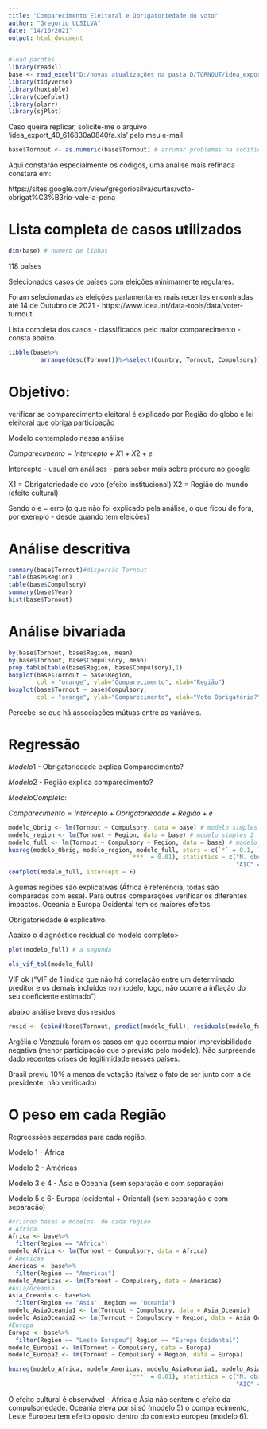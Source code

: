 ---
title: "Comparecimento Eleitoral e Obrigatoriedade do voto"
author: "Gregorio ULSILVA"
date: "14/10/2021"
output: html_document
---

```{r echo=TRUE, message=FALSE, warning=FALSE}
#load pacotes
library(readxl)
base <- read_excel("D:/novas atualizações na pasta D/TORNOUT/idea_export_40_616830a0840fa.xls")
library(tidyverse)
library(huxtable)
library(coefplot)
library(olsrr)
library(sjPlot)
```

Caso queira replicar, solicite-me o arquivo 'idea_export_40_616830a0840fa.xls' pelo meu e-mail

```{r echo=TRUE, message=FALSE, warning=FALSE}
base$Tornout <- as.numeric(base$Tornout) # arrumar problemas na codificação dos dados, transformar em numérico
```


Aqui constarão especialmente os códigos, uma análise mais refinada constará em: 

https://sites.google.com/view/gregoriosilva/curtas/voto-obrigat%C3%B3rio-vale-a-pena


# Lista completa de casos utilizados 

```{r}
dim(base) # numero de linhas
```

118 países

Selecionados casos de países com eleições minimamente regulares.

 Foram selecionadas as eleições parlamentares mais recentes encontradas até 14 de Outubro de 2021
- https://www.idea.int/data-tools/data/voter-turnout

Lista completa dos casos - classificados pelo maior comparecimento - consta abaixo. 



```{r}
tibble(base%>%
         arrange(desc(Tornout))%>%select(Country, Tornout, Compulsory))
```

# Objetivo:

verificar se comparecimento eleitoral é explicado por Região do globo e lei eleitoral que obriga participação

Modelo contemplado nessa análise

$Comparecimento = Intercepto + X1 + X2 + e$

Intercepto - usual em análises - para saber mais sobre procure no google

X1 = Obrigatoriedade do voto (efeito institucional)
X2 = Região do mundo (efeito cultural)


Sendo o e = erro (o que não foi explicado pela análise, o que ficou de fora, por exemplo - desde quando tem eleições)

# Análise descritiva


```{r}
summary(base$Tornout)#dispersão Tornout
table(base$Region)
table(base$Compulsory)
summary(base$Year)
hist(base$Tornout)
```

# Análise bivariada

```{r}
by(base$Tornout, base$Region, mean)
by(base$Tornout, base$Compulsory, mean)
prop.table(table(base$Region, base$Compulsory),1)
boxplot(base$Tornout ~ base$Region, 
        col = "orange", ylab="Comparecimento", xlab="Região")
boxplot(base$Tornout ~ base$Compulsory, 
        col = "orange", ylab="Comparecimento", xlab="Voto Obrigatório?")
```

Percebe-se que há associações mútuas entre as variáveis.

# Regressão

$Modelo 1$ - Obrigatoriedade explica Comparecimento?

$Modelo 2$ - Região explica comparecimento?

$Modelo Completo:$

$Comparecimento = Intercepto + Obrigatoriedade + Região + e$

```{r}
modelo_Obrig <- lm(Tornout ~ Compulsory, data = base) # modelo simples 1
modelo_region <- lm(Tornout ~ Region, data = base) # modelo simples 2
modelo_full <- lm(Tornout ~ Compulsory + Region, data = base) # modelo completo 
huxreg(modelo_Obrig, modelo_region, modelo_full, stars = c(`*` = 0.1, `**` = 0.05,
                                  `***` = 0.01), statistics = c("N. obs." = "nobs", "R2" = "r.squared",
                                                                "AIC" = "AIC"))
coefplot(modelo_full, intercept = F)
```

Algumas regiões são explicativas (África é referência, todas são comparadas com essa). Para outras comparações verificar os diferentes impactos. Oceania e Europa Ocidental tem os maiores efeitos.  

Obrigatoriedade é explicativo.

Abaixo o diagnóstico residual do modelo completo>

```{r}
plot(modelo_full) # a segunda
```

```{r}
ols_vif_tol(modelo_full)
```

VIF ok ("VIF de 1 indica que não há correlação entre um determinado preditor e os demais incluídos no modelo, logo, não ocorre a inflação do seu coeficiente estimado")

abaixo análise breve dos resídos

```{r}
resid <- (cbind(base$Tornout, predict(modelo_full), residuals(modelo_full)))
```

Argélia e Venzeula foram os casos em que ocorreu maior imprevisbilidade negativa (menor participação que o previsto pelo modelo). Não surpreende dado recentes crises de legitimidade nesses países.

Brasil previu 10% a menos de votação (talvez o fato de ser junto com a de presidente, não verificado)

# O peso em cada Região

Regreessões separadas para cada região, 

Modelo 1 - África

Modelo 2 - Américas

Modelo 3 e 4 - Ásia e Oceania (sem separação e com separação)

Modelo 5 e 6- Europa (ocidental + Oriental) (sem separação e com separação)


```{r}
#criando bases e modelos  de cada região
# Africa
Africa <- base%>%
  filter(Region == "Africa")
modelo_Africa <- lm(Tornout ~ Compulsory, data = Africa)
# Americas
Americas <- base%>%
  filter(Region == "Americas")
modelo_Americas <- lm(Tornout ~ Compulsory, data = Americas)
#Asia/Oceania
Asia_Oceania <- base%>%
  filter(Region == "Asia"| Region == "Oceania")
modelo_AsiaOceania1 <- lm(Tornout ~ Compulsory, data = Asia_Oceania)
modelo_AsiaOceania2 <- lm(Tornout ~ Compulsory + Region, data = Asia_Oceania)
#Europa
Europa <- base%>%
  filter(Region == "Leste Europeu"| Region == "Europa Ocidental")
modelo_Europa1 <- lm(Tornout ~ Compulsory, data = Europa)
modelo_Europa2 <- lm(Tornout ~ Compulsory + Region, data = Europa)
```

```{r}
huxreg(modelo_Africa, modelo_Americas, modelo_AsiaOceania1, modelo_AsiaOceania2, modelo_Europa1, modelo_Europa2, stars = c(`*` = 0.1, `**` = 0.05,
                                  `***` = 0.01), statistics = c("N. obs." = "nobs", "R2" = "r.squared",
                                                                "AIC" = "AIC"))
```

O efeito cultural é observável - África e Ásia não sentem o efeito da compulsoriedade. Oceania eleva por si só (modelo 5) o comparecimento, Leste Europeu tem efeito oposto dentro do contexto europeu (modelo 6).
